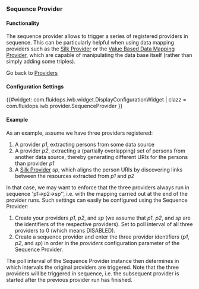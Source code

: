 === Sequence Provider ===

==== Functionality ====
The sequence provider allows to trigger a series of registered providers in sequence. This can be particularly helpful when using data mapping providers such as the [[Help:SilkProvider|Silk Provider]] or the [[Help:ValueBasedDataMappingProvider|Value Based Data Mapping Provider]], which are capable of manipulating the data base itself (rather than simply adding some triples).

Go back to [[Help:Providers | Providers ]]

==== Configuration Settings ====

{{#widget: com.fluidops.iwb.widget.DisplayConfigurationWidget
| clazz = com.fluidops.iwb.provider.SequenceProvider
}}

==== Example ====


As an example, assume we have three providers registered:

# A provider ''p1'', extracting persons from some data source
# A provider ''p2'', extracting a (partially overlapping) set of persons from another data source, thereby generating different URIs for the persons than provider ''p1''
# A [[Help:SilkProvider|Silk Provider]] ''sp'', which aligns the person URIs by discovering links between the resources extracted from ''p1'' and ''p2''

In that case, we may want to enforce that the three providers always run in sequence 'p1'' -> ''p2'' -> ''sp'', i.e. with the mapping carried out at the end of the provider runs. Such settings can easily be configured using the Sequence Provider:

# Create your providers ''p1'', ''p2'', and ''sp'' (we assume that ''p1'', ''p2'', and ''sp'' are the identifiers of the respective providers). Set to poll interval of all three providers to 0 (which means DISABLED).
# Create a sequence provider and enter the three provider identifiers (''p1'', ''p2'', and ''sp'') in order in the ''providers'' configuration parameter of the Sequence Provider.

The poll interval of the Sequence Provider instance then determines in which intervals the original providers are triggered. Note that the three providers will be triggered in sequence, i.e. the subsequent provider is started after the previous provider run has finished.